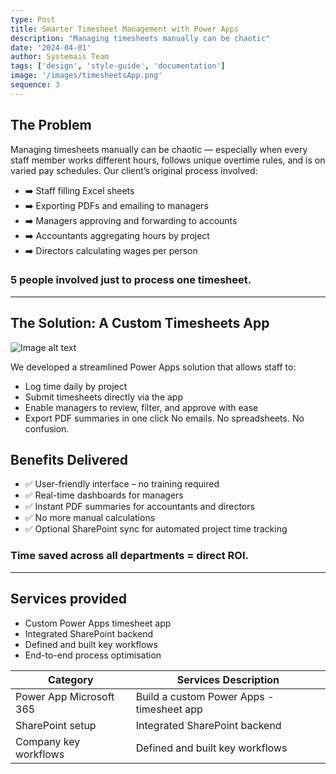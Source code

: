 ```yaml
---
type: Post
title: Smarter Timesheet Management with Power Apps
description: "Managing timesheets manually can be chaotic"
date: '2024-04-01'
author: Systemais Team
tags: ['design', 'style-guide', 'documentation']
image: '/images/timesheetsApp.png'
sequence: 3
---
```


## The Problem
Managing timesheets manually can be chaotic — especially when every staff member works different hours, follows unique overtime rules, and is on varied pay schedules. Our client’s original process involved:
*   ➡️ Staff filling Excel sheets
*   ➡️ Exporting PDFs and emailing to managers
*   ➡️ Managers approving and forwarding to accounts
*   ➡️ Accountants aggregating hours by project
*   ➡️ Directors calculating wages per person

### 5 people involved just to process one timesheet.

***

## The Solution: A Custom Timesheets App

![Image alt text](/images/timesheetsApp.png "Image Title")

We developed a streamlined Power Apps solution that allows staff to:
*   Log time daily by project
*   Submit timesheets directly via the app
*   Enable managers to review, filter, and approve with ease
*   Export PDF summaries in one click
No emails. No spreadsheets. No confusion.

## Benefits Delivered
*   ✅ User-friendly interface – no training required
*   ✅ Real-time dashboards for managers
*   ✅ Instant PDF summaries for accountants and directors
*   ✅ No more manual calculations
*   ✅ Optional SharePoint sync for automated project time tracking


### Time saved across all departments = direct ROI.
***

## Services provided
*   Custom Power Apps timesheet app
*   Integrated SharePoint backend
*   Defined and built key workflows
*   End-to-end process optimisation

| Category                 | Services Description                                    |
| ------                   | --------------------------------------------------------|
| Power App Microsoft 365  | Build a custom Power Apps - timesheet app               |
| SharePoint setup         | Integrated SharePoint backend                           |
| Company key workflows    | Defined and built key workflows                         |